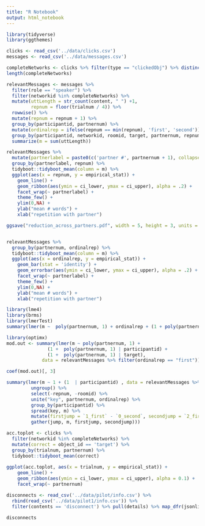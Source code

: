```yaml
---
title: "R Notebook"
output: html_notebook
---
```


```r
library(tidyverse)
library(ggthemes)

clicks <- read_csv('../data/clicks.csv')
messages <- read_csv('../data/messages.csv')
```

```r
completeNetworks <- clicks %>% filter(type == "clickedObj") %>% distinct() %>% group_by(networkid) %>% tally() %>% filter(n == 96) %>% pull(networkid)
length(completeNetworks)

relevantMessages <- messages %>% 
  filter(role == "speaker") %>%
  filter(networkid %in% completeNetworks) %>%
  mutate(uttLength = str_count(content, " ") +1,
         repnum = floor(trialnum / 4)) %>%
  rowwise() %>%
  mutate(repnum = repnum + 1) %>%
  group_by(participantid, partnernum) %>%
  mutate(ordinalrep = ifelse(repnum == min(repnum), 'first', 'second')) %>%
  group_by(participantid, networkid, roomid, target, partnernum, repnum, ordinalrep) %>%
  summarize(m = sum(uttLength)) 
```

```r
relevantMessages %>%
  mutate(partnerlabel = paste0(c('partner #', partnernum + 1), collapse = "")) %>%
  group_by(partnerlabel, repnum) %>% 
  tidyboot::tidyboot_mean(column = m) %>%
  ggplot(aes(x = repnum, y = empirical_stat)) +
    geom_line() +
    geom_ribbon(aes(ymin = ci_lower, ymax = ci_upper), alpha = .2) +
    facet_wrap(~ partnerlabel) +
    theme_few() +
    ylim(0,NA) +
    ylab("mean # words") +
    xlab("repetition with partner")

ggsave("reduction_across_partners.pdf", width = 5, height = 3, units = 'in')


relevantMessages %>%
  group_by(partnernum, ordinalrep) %>% 
  tidyboot::tidyboot_mean(column = m) %>%
  ggplot(aes(x = ordinalrep, y = empirical_stat)) +
    geom_bar(stat = 'identity') +
    geom_errorbar(aes(ymin = ci_lower, ymax = ci_upper), alpha = .2) +
    facet_wrap(~ partnerlabel) +
    theme_few() +
    ylim(0,NA) +
    ylab("mean # words") +
    xlab("repetition with partner")
```

```r
library(lme4)
library(brms)
library(lmerTest)
summary(lmer(m ~  poly(partnernum, 1) + ordinalrep + (1 + poly(partnernum) | participantid) + ( 1 + poly(partnernum) | target), data = relevantMessages))

library(optimx)
mod.out <- summary(lmer(m ~ poly(partnernum, 1) + 
               (1 +  poly(partnernum, 1) | participantid) + 
               (1 +  poly(partnernum, 1) | target), 
             data = relevantMessages %>% filter(ordinalrep == "first")))

coef(mod.out)[, 3]
```

```r
summary(lmer(m ~ 1 + (1  | participantid) , data = relevantMessages %>% 
         ungroup() %>%
         select(-repnum, -roomid) %>%
         unite("key", partnernum, ordinalrep) %>%
         group_by(participantid) %>%
         spread(key, m) %>% 
         mutate(firstjump = `1_first` - `0_second`, secondjump = `2_first` - `1_second`) %>% 
         gather(jump, m, firstjump, secondjump)))
```

```r
acc.toplot <- clicks %>% 
  filter(networkid %in% completeNetworks) %>%
  mutate(correct = object_id == 'target') %>%
  group_by(trialnum, partnernum) %>%
  tidyboot::tidyboot_mean(correct)
  
ggplot(acc.toplot, aes(x = trialnum, y = empirical_stat)) +
    geom_line() +
    geom_ribbon(aes(ymin = ci_lower, ymax = ci_upper), alpha = 0.1) +
    facet_wrap(~ partnernum)
```

```r

disconnects <- read_csv('../data/pilot/info.csv') %>%
  rbind(read_csv('../data/pilot1/info.csv')) %>% 
  filter(contents == 'disconnect') %>% pull(details) %>% map_dfr(jsonlite::fromJSON) %>% pull(wID) %>% unique()

disconnects
```